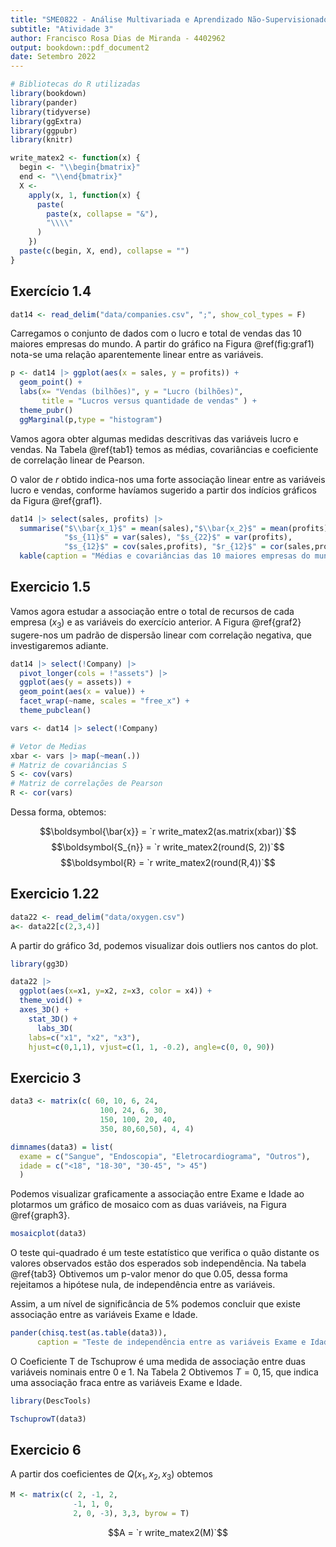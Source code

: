 ```yaml
---
title: "SME0822 - Análise Multivariada e Aprendizado Não-Supervisionado"
subtitle: "Atividade 3"
author: Francisco Rosa Dias de Miranda - 4402962
output: bookdown::pdf_document2
date: Setembro 2022
---
```



```R
# Bibliotecas do R utilizadas
library(bookdown)
library(pander)
library(tidyverse)
library(ggExtra)
library(ggpubr)
library(knitr)
```

```R
write_matex2 <- function(x) {
  begin <- "\\begin{bmatrix}"
  end <- "\\end{bmatrix}"
  X <-
    apply(x, 1, function(x) {
      paste(
        paste(x, collapse = "&"),
        "\\\\"
      )
    })
  paste(c(begin, X, end), collapse = "")
}
```

## Exercício 1.4

```R
dat14 <- read_delim("data/companies.csv", ";", show_col_types = F)
```

Carregamos o conjunto de dados com o lucro e total de vendas das 10 maiores empresas do mundo. A partir do gráfico na Figura \@ref(fig:graf1) nota-se uma relação aparentemente linear entre as variáveis.

```R

p <- dat14 |> ggplot(aes(x = sales, y = profits)) +
  geom_point() +
  labs(x= "Vendas (bilhões)", y = "Lucro (bilhões)",
       title = "Lucros versus quantidade de vendas" ) +
  theme_pubr()
  ggMarginal(p,type = "histogram")
```

Vamos agora obter algumas medidas descritivas das variáveis lucro e vendas. Na Tabela \@ref{tab1} temos as médias, covariâncias e coeficiente de correlação linear de Pearson.

O valor de $r$ obtido indica-nos uma forte associação linear entre as variáveis lucro e vendas, conforme havíamos sugerido a partir dos indícios gráficos da Figura \@ref{graf1}.

```R

dat14 |> select(sales, profits) |>
  summarise("$\\bar{x_1}$" = mean(sales),"$\\bar{x_2}$" = mean(profits),
            "$s_{11}$" = var(sales), "$s_{22}$" = var(profits),
            "$s_{12}$" = cov(sales,profits), "$r_{12}$" = cor(sales,profits)) |>
  kable(caption = "Médias e covariâncias das 10 maiores empresas do mundo")
```
## Exercicio 1.5

Vamos agora estudar a associação entre o total de recursos de cada empresa ($x_3$) e as variáveis do exercício anterior. A Figura \@ref{graf2} sugere-nos um padrão de dispersão linear com correlação negativa, que investigaremos adiante.

```R

dat14 |> select(!Company) |>
  pivot_longer(cols = !"assets") |>
  ggplot(aes(y = assets)) +
  geom_point(aes(x = value)) +
  facet_wrap(~name, scales = "free_x") +
  theme_pubclean()
```

```R
vars <- dat14 |> select(!Company)

# Vetor de Medias
xbar <- vars |> map(~mean(.))
# Matriz de covariâncias S
S <- cov(vars)
# Matriz de correlações de Pearson
R <- cor(vars)
```

Dessa forma, obtemos: 

$$\boldsymbol{\bar{x}} = `r write_matex2(as.matrix(xbar))`$$
$$\boldsymbol{S_{n}} = `r write_matex2(round(S, 2))`$$
$$\boldsymbol{R} = `r write_matex2(round(R,4))`$$

  
## Exercicio 1.22

```R
data22 <- read_delim("data/oxygen.csv")
a<- data22[c(2,3,4)]
```

A partir do gráfico 3d, podemos visualizar dois outliers nos cantos do plot.

```R

library(gg3D)

data22 |>  
  ggplot(aes(x=x1, y=x2, z=x3, color = x4)) + 
  theme_void() +
  axes_3D() +
    stat_3D() +
      labs_3D(
    labs=c("x1", "x2", "x3"),
    hjust=c(0,1,1), vjust=c(1, 1, -0.2), angle=c(0, 0, 90)) 

```

## Exercicio 3

```R

data3 <- matrix(c( 60, 10, 6, 24, 
                    100, 24, 6, 30, 
                    150, 100, 20, 40, 
                    350, 80,60,50), 4, 4)

dimnames(data3) = list(
  exame = c("Sangue", "Endoscopia", "Eletrocardiograma", "Outros"),
  idade = c("<18", "18-30", "30-45", "> 45")
  )

```

Podemos visualizar graficamente a associação entre Exame e Idade ao plotarmos um gráfico de mosaico com as duas variáveis, na Figura \@ref{graph3}.

```R
mosaicplot(data3)
```

O teste qui-quadrado é um teste estatístico que verifica o quão distante os valores observados estão dos esperados sob independência. Na tabela \@ref{tab3} Obtivemos um p-valor menor do que 0.05, dessa forma rejeitamos a hipótese nula, de independência entre as variáveis.

Assim, a um nível de significância de 5\% podemos concluir que existe associação entre as variáveis Exame e Idade.


```R

pander(chisq.test(as.table(data3)),
      caption = "Teste de independência entre as variáveis Exame e Idade")

```

O Coeficiente T de Tschuprow é uma medida de associação entre duas variáveis nominais entre 0 e 1. Na Tabela 2 Obtivemos $T = 0,15$, que indica uma associação fraca entre as variáveis Exame e Idade. 


```R

library(DescTools)

TschuprowT(data3)

```


## Exercicio 6

A partir dos coeficientes de $Q(x_1, x_2, x_3)$ obtemos

```R
M <- matrix(c( 2, -1, 2,
              -1, 1, 0,
              2, 0, -3), 3,3, byrow = T)
```

$$A = `r write_matex2(M)`$$

